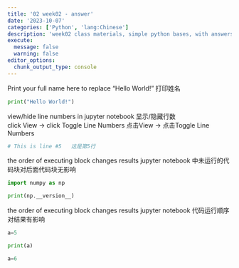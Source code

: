 ```yaml
---
title: '02 week02 - answer'
date: '2023-10-07'
categories: ['Python', 'lang:Chinese']
description: 'week02 class materials, simple python bases, with answers of practice problems'
execute: 
  message: false
  warning: false
editor_options: 
  chunk_output_type: console
---
```


Print your full name here to replace "Hello World!"
打印姓名
```python
print("Hello World!")
```

view/hide line numbers in jupyter notebook
显示/隐藏行数  
click View -> click Toggle Line Numbers
点击View -> 点击Toggle Line Numbers

```python




# This is line #5   这是第5行
```

the order of executing block changes results 
jupyter notebook 中未运行的代码块对后面代码块无影响
```python
import numpy as np
```
```python
print(np.__version__)
```
the order of executing block changes results 
jupyter notebook 代码运行顺序对结果有影响
```python
a=5
```
```python
print(a)
```
```python
a=6
```
